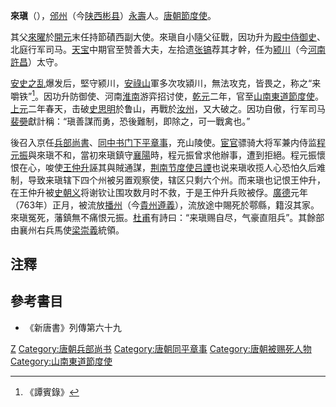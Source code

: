 '''來瑱'''（{{bd|？||763年|catIdx=L}}），[[邠州|邠州]]（今[[陕西|陕西]][[彬县|彬县]]）[[永壽|永壽]]人。[[唐朝|唐朝]][[節度使|節度使]]。

其父[[來曜|來曜]]於[[開元|開元]]末任持節磧西副大使。來瑱自小隨父征戰，因功升为[[殿中侍御史|殿中侍御史]]、北庭行军司马。[[天宝_(唐朝)|天宝]]中期官至赞善大夫，左拾遗[[张镐|张镐]]荐其才幹，任为[[颍川|颍川]]（今[[河南|河南]][[許昌|許昌]]）太守。

[[安史之乱|安史之乱]]爆发后，堅守颍川，[[安祿山|安祿山]]軍多次攻潁川，無法攻克，皆畏之，称之“来嚼铁”<ref>《譚賓錄》</ref>。因功升防御使、河南[[淮南|淮南]]游弈招讨使，[[乾元_(唐朝)|乾元]]二年，官至[[山南東道節度使|山南東道節度使]]。[[上元_(唐肅宗)|上元]]二年春天，击破[[史思明|史思明]]於鲁山，再戰於[[汝州|汝州]]，又大破之。因功自傲，行军司马[[裴奰|裴奰]]獻計稱：“瑱善謀而勇，恐後難制，即除之，可一戰禽也。”

後召入京任[[兵部尚書|兵部尚書]]、[[同中书门下平章事|同中书门下平章事]]，充山陵使。[[宦官|宦官]]骠骑大将军兼内侍监[[程元振|程元振]]與來瑱不和，當初來瑱鎮守[[襄陽|襄陽]]時，程元振曾求他辦事，遭到拒絕。程元振懷恨在心，唆使[[王仲升|王仲升]]誣其與賊通謀，[[荆南节度使|荆南节度使]][[吕諲|吕諲]]也说来瑱收揽人心恐怕久后难制，导致来瑱辖下四个州被另置观察使，辖区只剩六个州。而来瑱也记恨王仲升，在王仲升被[[史朝义|史朝义]]将谢钦让围攻数月时不救，于是王仲升兵败被俘。[[广德_(唐朝)|廣德]]元年（763年）正月，被流放[[播州|播州]]（今[[貴州|貴州]][[遵義|遵義]]），流放途中賜死於鄠縣，籍沒其家。來瑱冤死，藩鎮無不痛恨元振。[[杜甫|杜甫]]有詩曰：“来瑱赐自尽，气豪直阻兵”。其餘部由襄州右兵馬使[[梁崇義|梁崇義]]統領。

==注釋==
<references/>

==參考書目==
* 《新唐書》列傳第六十九

{{DEFAULTSORT:L}} 
[[Category:來姓|Z]]
[[Category:唐朝兵部尚书|Category:唐朝兵部尚书]]
[[Category:唐朝同平章事|Category:唐朝同平章事]]
[[Category:唐朝被赐死人物|Category:唐朝被赐死人物]]
[[Category:山南東道節度使|Category:山南東道節度使]]